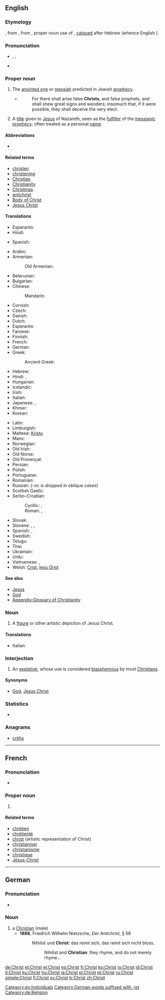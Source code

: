 ==English==

===Etymology===
{{etyl|ang}} {{term|crist|lang=ang}}, from {{etyl|la}} {{term|Christus|lang=la}}, from {{etyl|grc}} {{term|Χριστός|sc=polytonic|lang=grc|tr=Khristós}}, proper noun use of {{term|χριστός|sc=polytonic||the anointed one|lang=grc|tr=khristós}}, [[calque]]d after Hebrew {{term|משיח|מָשִׁיחַ|anointed|tr=māšīaḥ|lang=he|sc=Hebr}} (whence English {{term|messiah|lang=en}}).

===Pronunciation===
* {{enPR|krīst}}, {{IPA|/kraɪst/}}, {{X-SAMPA|/"kraIst/}}
* {{rhymes|aɪst}}

===Proper noun===
{{en-proper noun}}

# {{Judaism}} The [[anointed one]] or [[messiah]] predicted in Jewish [[prophecy]].
#* {{RQ:Authorized Version|Matthew|24|24}}
#*: For there shall arise false '''Christs''', and false prophets, and shall shew great signs and wonders; insomuch that, if it were possible, they shall deceive the very elect.
# {{Christianity}} A [[title]] given to [[Jesus]] of Nazareth, seen as the [[fulfiller]] of the [[messianic]] [[prophecy]]; often treated as a personal [[name]].

====Abbreviations====
* {{l|mul|☧|sc=unicode}}

====Related terms====
* [[christen]]
* [[christening]]
* [[Christian]]
* [[Christianity]]
* [[Christmas]]
* [[antichrist]]
* [[Body of Christ]]
* [[Jesus Christ]]

====Translations====
{{trans-top|messiah predicted in Jewish prophesy}}
* Esperanto: {{t|eo|Kristo}}
* Hindi: {{t|hi|मसीह|sc=Deva}}
{{trans-mid}}
* Spanish: {{t|es|Cristo}}
{{trans-bottom}}

{{trans-top|title for Jesus of Nazareth}}
* Arabic: {{t|ar|المسيح|m|tr=al-masiiH}}
* Armenian: {{t-|hy|Քրիստոս|tr=K’ristos}}
*: Old Armenian: {{tø|xcl|Քրիստոս|tr=Kʿristos|sc=Armn|xs=Old Armenian}}
* Belarusian: {{t|be|Хрыстос|m|tr=Xrystós|xs=Belarusian}}
* Bulgarian: {{t|bg|Христос|tr=Hristós|sc=Cyrl}}
* Chinese:
*: Mandarin: {{t-|cmn|基督|tr=Jīdū|sc=Hani}}
* Cornish: {{t-|kw|Cryst|m|xs=Cornish}}
* Czech: {{t-|cs|Kristus|m}}
* Danish: {{t|da|Kristus|c}}
* Dutch: {{t-|nl|Christus|m}}
* Esperanto: {{t-|eo|Kristo|xs=Esperanto}}
* Faroese: {{t|fo|Kristus|m}}
* Finnish: {{t+|fi|Kristus}}
* French: {{t+|fr|Christ|m}}
* German: {{t+|de|Christus|m}}
* Greek: {{t+|el|Χριστός|m|tr=Christós}}
*: Ancient Greek: {{tø|grc|χριστός|m|tr=christós|sc=polytonic}}
* Hebrew: {{t|he|המשיח|m}}
* Hindi: {{t|hi|मसीह|m|tr=masīh|xs=Hindi}}, {{t|hi|क्राइस्ट|m|tr=krā'isṭ|xs=Hindi}}
* Hungarian: {{t+|hu|Krisztus}}
* Icelandic: {{t|is|Kristur|m}}
* Irish: {{t-|ga|Críost|m|xs=Irish}}
* Italian: {{t+|it|Cristo|m}}
* Japanese: {{t+|ja|キリスト|tr=Kirisuto}}, {{qualifier|Orthodox Church}} {{t+|ja|ハリストス|tr=Harisutosu}}
* Khmer: {{t-|km|ព្រះយេស៊ូ|tr=bprēyah yēysū|sc=Khmr|xs=Khmer}}
* Korean: {{t|ko|그리스도|tr=Geuriseudo|sc=Hang}}
{{trans-mid}}
* Latin: {{t-|la|Christus|m}}
* Limburgish: {{t|li|Kèrstös|m|xs=Limburgish}}
* Maltese: [[Kristu]] {{m}}
* Manx: {{t-|gv|Creest|m|xs=Manx}}
* Norwegian: {{t|no|Kristus|m}}
* Old Irish: {{tø|sga|Críst|m}}
* Old Norse: {{tø|non|Kristr|m}}
* Old Provençal: {{tø|pro|Xrist}}
* Persian: {{t-|fa|مسیح|tr=masih}}
* Polish: {{t+|pl|Chrystus|m}}
* Portuguese: {{t+|pt|Cristo|m}}
* Romanian: {{t-|ro|Hristos}}
* Russian: {{t+|ru|Христос|m|tr=Xristós}} (-ос ''is dropped in oblique cases'')
* Scottish Gaelic: {{t-|gd|Criosda|m|xs=Scottish Gaelic}}
* Serbo-Croatian:
*: Cyrillic: {{t|sh|Христ|m}}, {{t|sh|Христос|m}}
*: Roman: {{t|sh|Hrist|m}}, {{t|sh|Hristos|m}}
* Slovak: {{t-|sk|Kristus|m}}
* Slovene: {{t+|sl|Kristus|m}}, {{t-|sl|Jesucristo|m}}, {{t-|sl|Cristo|m}}
* Spanish: {{t|es|Cristo}}, {{t|es|Jesucristo}}
* Swedish: {{t|sv|Kristus|m}}
* Telugu: {{t+|te|క్రీస్తు}}
* Thai: {{t|th|คริสต์|tr=krít}}
* Ukrainian: {{t-|uk|Христос|m|tr=Xrystós|xs=Ukrainian}}
* Urdu: {{t|ur|مسيح|m|tr=masīh|xs=Urdu}}
* Vietnamese: {{t|vi|chúa Kitô|xs=Vietnamese}}, {{qualifier|Jesus}} {{t|vi|chúa Giê-su|xs=Vietnamese}}
* Welsh: [[Crist]], [[Iesu Grist]]
{{trans-bottom}}

====See also====
* [[Jesus]]
* [[God]]
* [[Appendix:Glossary of Christianity]]

===Noun===
{{en-noun}}

# {{arts}} A [[figure]] or other artistic depiction of Jesus Christ.

====Translations====
{{trans-top|A figure or other artistic depiction of Jesus Christ}}
* Italian: {{t+|it|Cristo|m}}
{{trans-mid}}
{{trans-bottom}}

===Interjection===
{{en-interj}}

# An [[expletive]], whose use is considered [[blasphemous]] by most [[Christians]].

====Synonyms====
* {{sense|expletive}} [[God]], [[Jesus Christ]]<!--many more could be added-->

===Statistics===
* {{rank|speaking|circumstances|sitting|787|Christ|begin|wait|laughed}}

===Anagrams===
* [[criths#English|criths]]

[[Category:en:Individuals]]

----

==French==

===Pronunciation===
* {{IPA|/kʁist/|lang=fr}}

===Proper noun===
{{fr-proper noun|m}}

# {{l|en|Christ}}

====Related terms====
* [[chrétien]]
* [[chrétienté]]
* [[christ]] (artistic representation of Christ)
* [[christianiser]]
* [[christianisme]]
* [[christique]]
* [[Jésus-Christ]]

----

==German==

===Pronunciation===
* {{IPA|/kʀɪst/|lang=de}}

===Noun===
{{de-noun|g=m|genitive=Christen|plural=Christen}}

# a [[Christian]] (male)
#* '''1888''', Friedrich Wilhelm Nietzsche, ''Der Antichrist'', § 58
#*: Nihilist und '''Christ''': das reimt sich, das reimt sich nicht bloss.
#*:: Nihilist and '''Christian''': they rhyme, and do not merely rhyme…

[[Category:German words suffixed with -ist]]
[[Category:de:Religion]]

[[de:Christ]]
[[et:Christ]]
[[el:Christ]]
[[es:Christ]]
[[fr:Christ]]
[[ko:Christ]]
[[io:Christ]]
[[id:Christ]]
[[it:Christ]]
[[ku:Christ]]
[[hu:Christ]]
[[ja:Christ]]
[[pl:Christ]]
[[pt:Christ]]
[[ru:Christ]]
[[simple:Christ]]
[[fi:Christ]]
[[sv:Christ]]
[[tr:Christ]]
[[zh:Christ]]